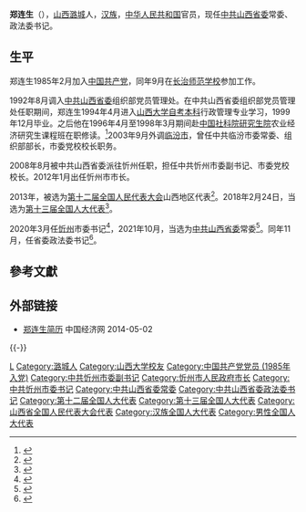 '''郑连生'''（{{bd|1965年|4月||catIdx=Zheng郑}}），[[山西|山西]][[潞城|潞城]]人，[[汉族|汉族]]，[[中华人民共和国|中华人民共和国]]官员，现任[[中共山西省委|中共山西省委]]常委、政法委书记。

==生平==
郑连生1985年2月加入[[中国共产党|中国共产党]]，同年9月在[[长治师范学校|长治师范学校]]参加工作。

1992年8月调入[[中共山西省委|中共山西省委]]组织部党员管理处。在中共山西省委组织部党员管理处任职期间，郑连生1994年4月进入[[山西大学|山西大学]][[自考本科|自考本科]]行政管理专业学习，1999年12月毕业。之后他在1996年4月至1998年3月期间赴[[中国社科院|中国社科院]][[中国社科院研究生院|研究生院]]农业经济研究生课程班在职修读。<ref>{{cite web |title=郑连生同志简历 |url=http://www.sxxz.gov.cn/info/1599/1490.htm |website=忻州市人民政府 |archive-url=https://web.archive.org/web/20161030000357/http://www.sxxz.gov.cn/info/1599/1490.htm |archive-date=2016-10-30 |accessdate=2016-10-29 |dead-url=yes}}</ref>2003年9月外调[[临汾市|临汾市]]，曾任中共临汾市委常委、组织部部长，市委党校校长职务。

2008年8月被中共山西省委派往忻州任职，担任中共忻州市委副书记、市委党校校长。2012年1月出任忻州市市长。

2013年，被选为[[第十二届全国人民代表大会|第十二届全国人民代表大会]]山西地区代表<ref>{{cite news|title=全国人大代表信息-郑连生|url= http://210.82.31.1:8084/delegate/viewDelegate.action?dbid=120271|accessdate=2013-03-28|newspaper=全国人大网|archive-url=https://web.archive.org/web/20160306172410/http://www.npc.gov.cn/delegate/viewDelegate.action?dbid=120271|archive-date=2016-03-06|dead-url=yes}}</ref>。2018年2月24日，当选为[[第十三届全国人大代表|第十三届全国人大代表]]<ref>{{Cite web|title=（受权发布）中华人民共和国第十三届全国人民代表大会代表名单-中新网|url=http://www.chinanews.com/gn/2018/02-25/8453959.shtml|accessdate=2021-02-13|work=中新网|archive-date=2018-02-27|archive-url=https://web.archive.org/web/20180227031724/http://www.chinanews.com/gn/2018/02-25/8453959.shtml|dead-url=no}}</ref>。

2020年3月任[[忻州|忻州]]市委书记<ref>{{cite web |title=郑连生任山西省忻州市委书记 |url=http://renshi.people.com.cn/n1/2020/0330/c139617-31653173.html |publisher=[[人民网|人民网]] |archive-url=https://web.archive.org/web/20200331141531/http://renshi.people.com.cn/n1/2020/0330/c139617-31653173.html |archive-date=2020-03-31 |accessdate=2020-03-30 |dead-url=no}}</ref>，2021年10月，当选为[[中共山西省委|中共山西省委]]常委<ref>{{cite web |title=林武当选山西省委书记 吴伟、卢东亮、韦韬、郑连生新任省委常委 |url=http://district.ce.cn/newarea/sddy/202110/29/t20211029_37043481.shtml |publisher=中国经济网 |archive-url=https://web.archive.org/web/20211117093129/http://district.ce.cn/newarea/sddy/202110/29/t20211029_37043481.shtml |archive-date=2021-11-17 |accessdate=2021-10-29 |dead-url=no}}</ref>。同年11月，任省委政法委书记<ref>{{cite web |title=朱晓东同志任忻州市委书记 郑连生同志不再担任忻州市委书记、常委、委员职务 |url=http://www.centnor.com/kanshanxi/2746.html |publisher=中北新闻网 |archive-url=https://web.archive.org/web/20211116055711/http://www.centnor.com/kanshanxi/2746.html |archive-date=2021-11-16 |accessdate=2021-11-16 |dead-url=no}}</ref>。

==參考文獻==
{{reflist}}

==外部链接==
*[http://district.ce.cn/newarea/sddy/201203/30/t20120330_23204737.shtml 郑连生简历] {{Wayback|url=http://district.ce.cn/newarea/sddy/201203/30/t20120330_23204737.shtml |date=20140503035135 }} 中国经济网 2014-05-02

{{-}}
{{start box}}
{{s-ppo|cpc}}
{{s-before|[[商黎光|商黎光]]}}
{{s-title|[[中国共产党山西省委员会|中国共产党山西省委员会]]政法委员会书记|2021年11月－}}
{{s-inc}}
{{s-before|[[李俊明|李俊明]]}}
{{s-title|[[中国共产党忻州市委员会|中国共产党忻州市委员会]]书记|2020年3月－2021年11月}}
{{s-after|[[朱晓东_(1972年)|朱晓东]]}}
{{s-gov|prc}}
{{s-before|[[李平社|李平社]]}}
{{s-title|[[忻州市人民政府|忻州市人民政府]]市长|2012年1月－2020年3月}}
{{s-after|[[朱晓东_(1972年)|朱晓东]]}}
{{end box}}
{{山西省领导人}}
{{忻州市市长}}

{{DEFAULTSORT:Zheng郑}}
[[Category:郑姓|L]]
[[Category:潞城人|Category:潞城人]]
[[Category:山西大学校友|Category:山西大学校友]]
[[Category:中国共产党党员_(1985年入党)|Category:中国共产党党员 (1985年入党)]]
[[Category:中共忻州市委副书记|Category:中共忻州市委副书记]]
[[Category:忻州市人民政府市长|Category:忻州市人民政府市长]]
[[Category:中共忻州市委书记|Category:中共忻州市委书记]]
[[Category:中共山西省委常委|Category:中共山西省委常委]]
[[Category:中共山西省委政法委书记|Category:中共山西省委政法委书记]]
[[Category:第十二届全国人大代表|Category:第十二届全国人大代表]]
[[Category:第十三届全国人大代表|Category:第十三届全国人大代表]]
[[Category:山西省全国人民代表大会代表|Category:山西省全国人民代表大会代表]]
[[Category:汉族全国人大代表|Category:汉族全国人大代表]]
[[Category:男性全国人大代表|Category:男性全国人大代表]]